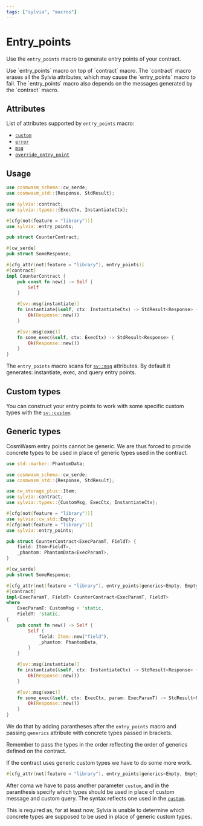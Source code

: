 ```yaml
---
tags: ["sylvia", "macros"]
---
```



# Entry_points

Use the `entry_points` macro to generate entry points of your contract.

<Callout>
    Use `entry_points` macro on top of `contract` macro. The `contract` macro erases all the Sylvia attributes, which may cause
    the `entry_points` macro to fail. The `entry_points` macro also depends on the messages generated by the `contract` macro.

</Callout>

## Attributes

List of attributes supported by `entry_points` macro:

- [`custom`](../attributes/custom)
- [`error`](../attributes/error)
- [`msg`](../attributes/msg)
- [`override_entry_point`](../attributes/override-entry-point)

## Usage

```rust
use cosmwasm_schema::cw_serde;
use cosmwasm_std::{Response, StdResult};

use sylvia::contract;
use sylvia::types::{ExecCtx, InstantiateCtx};

#[cfg(not(feature = "library"))]
use sylvia::entry_points;

pub struct CounterContract;

#[cw_serde]
pub struct SomeResponse;

#[cfg_attr(not(feature = "library"), entry_points)]
#[contract]
impl CounterContract {
    pub const fn new() -> Self {
        Self
    }

    #[sv::msg(instantiate)]
    fn instantiate(&self, ctx: InstantiateCtx) -> StdResult<Response> {
        Ok(Response::new())
    }

    #[sv::msg(exec)]
    fn some_exec(&self, ctx: ExecCtx) -> StdResult<Response> {
        Ok(Response::new())
    }
}
```

The `entry_points` macro scans for [`sv::msg`](../attributes/msg) attributes. By
default it generates: instantiate, exec, and query entry points.

## Custom types

You can construct your entry points to work with some specific custom types with
the [`sv::custom`](../attributes/custom).

## Generic types

CosmWasm entry points cannot be generic. We are thus forced to provide concrete
types to be used in place of generic types used in the contract.

```rust
use std::marker::PhantomData;

use cosmwasm_schema::cw_serde;
use cosmwasm_std::{Response, StdResult};

use cw_storage_plus::Item;
use sylvia::contract;
use sylvia::types::{CustomMsg, ExecCtx, InstantiateCtx};

#[cfg(not(feature = "library"))]
use sylvia::cw_std::Empty;
#[cfg(not(feature = "library"))]
use sylvia::entry_points;

pub struct CounterContract<ExecParamT, FieldT> {
    field: Item<FieldT>,
    _phantom: PhantomData<ExecParamT>,
}

#[cw_serde]
pub struct SomeResponse;

#[cfg_attr(not(feature = "library"), entry_points(generics<Empty, Empty>))]
#[contract]
impl<ExecParamT, FieldT> CounterContract<ExecParamT, FieldT>
where
    ExecParamT: CustomMsg + 'static,
    FieldT: 'static,
{
    pub const fn new() -> Self {
        Self {
            field: Item::new("field"),
            _phantom: PhantomData,
        }
    }

    #[sv::msg(instantiate)]
    fn instantiate(&self, ctx: InstantiateCtx) -> StdResult<Response> {
        Ok(Response::new())
    }

    #[sv::msg(exec)]
    fn some_exec(&self, ctx: ExecCtx, param: ExecParamT) -> StdResult<Response> {
        Ok(Response::new())
    }
}
```

We do that by adding parantheses after the `entry_points` macro and passing
`generics` attribute with concrete types passed in brackets.

<Callout>
  Remember to pass the types in the order reflecting the order of generics
  defined on the contract.
</Callout>

If the contract uses generic custom types we have to do some more work.

```rust
#[cfg_attr(not(feature = "library"), entry_points(generics<Empty, Empty>, custom(msg=SvCustomMsg, query=SvCustomQuery)))]
```

After coma we have to pass another parameter `custom`, and in the paranthesis
specify which types should be used in place of custom message and custom query.
The syntax reflects one used in the [`custom`](../attributes/custom).

This is required as, for at least now, Sylvia is unable to determine which
concrete types are supposed to be used in place of generic custom types.
